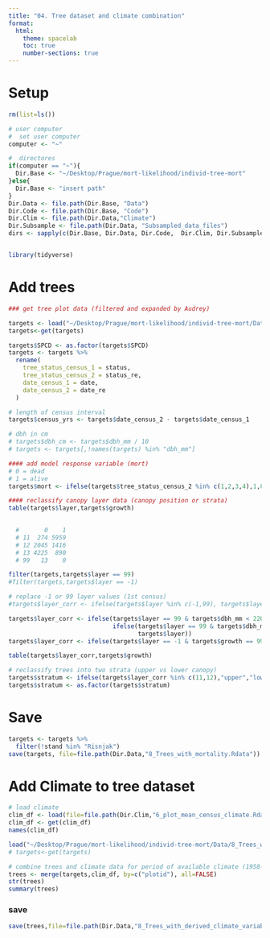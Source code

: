 ```yaml
---
title: "04. Tree dataset and climate combination"
format:
  html:
    theme: spacelab
    toc: true
    number-sections: true
---
```


# Setup
```r
rm(list=ls())

# user computer
#  set user computer
computer <- "~"

#  directores
if(computer == "~"){
  Dir.Base <- "~/Desktop/Prague/mort-likelihood/individ-tree-mort"
}else{
  Dir.Base <- "insert path"
}
Dir.Data <- file.path(Dir.Base, "Data")
Dir.Code <- file.path(Dir.Base, "Code")
Dir.Clim <- file.path(Dir.Data,"Climate")
Dir.Subsample <- file.path(Dir.Data, "Subsampled_data_files")
dirs <- sapply(c(Dir.Base, Dir.Data, Dir.Code,  Dir.Clim, Dir.Subsample), function(x) if(!dir.exists(x)) dir.create(x) )


library(tidyverse)
```

# Add trees
```r
### get tree plot data (filtered and expanded by Audrey)

targets <- load("~/Desktop/Prague/mort-likelihood/individ-tree-mort/Data/full_trees.Rdata")
targets<-get(targets)

targets$SPCD <- as.factor(targets$SPCD)
targets <- targets %>%
  rename(
    tree_status_census_1 = status,
    tree_status_census_2 = status_re,
    date_census_1 = date,
    date_census_2 = date_re
  )
```

```r
# length of census interval
targets$census_yrs <- targets$date_census_2 - targets$date_census_1

# dbh in cm
# targets$dbh_cm <- targets$dbh_mm / 10
# targets <- targets[,!names(targets) %in% "dbh_mm"]

#### add model response variable (mort)
# 0 = dead
# 1 = alive
targets$mort <- ifelse(targets$tree_status_census_2 %in% c(1,2,3,4),1,0)
```

```r

#### reclassify canopy layer data (canopy position or strata)
table(targets$layer,targets$growth)

    
  #       0    1
  # 11  274 5959
  # 12 2045 1416
  # 13 4225  890
  # 99   13    0

filter(targets,targets$layer == 99)
#filter(targets,targets$layer == -1)

# replace -1 or 99 layer values (1st census)
#targets$layer_corr <- ifelse(targets$layer %in% c(-1,99), targets$layer_re, targets$layer)

targets$layer_corr <- ifelse(targets$layer == 99 & targets$dbh_mm < 220, 13,  # assume small trees are shaded
                             ifelse(targets$layer == 99 & targets$dbh_mm >= 220, 11,
                                    targets$layer))
targets$layer_corr <- ifelse(targets$layer == -1 & targets$growth == 99, 11, targets$layer_corr)

table(targets$layer_corr,targets$growth)

# reclassify trees into two strata (upper vs lower canopy)
targets$stratum <- ifelse(targets$layer_corr %in% c(11,12),"upper","lower")
targets$stratum <- as.factor(targets$stratum)
```

# Save
```r
targets <- targets %>%
  filter(!stand %in% "Risnjak")
save(targets, file=file.path(Dir.Data,"8_Trees_with_mortality.Rdata"))
```

# Add Climate to tree dataset 
```r
# load climate
clim_df <- load(file=file.path(Dir.Clim,"6_plot_mean_census_climate.Rdata"))
clim_df <- get(clim_df)
names(clim_df)
```

```r
load("~/Desktop/Prague/mort-likelihood/individ-tree-mort/Data/8_Trees_with_mortality.Rdata")
# targets<-get(targets)
```

```r
# combine trees and climate data for period of available climate (1958-2023)
trees <- merge(targets,clim_df, by=c("plotid"), all=FALSE)
str(trees)
summary(trees)
```

### save
```r
save(trees,file=file.path(Dir.Data,"8_Trees_with_derived_climate_variables.Rdata"))
```

